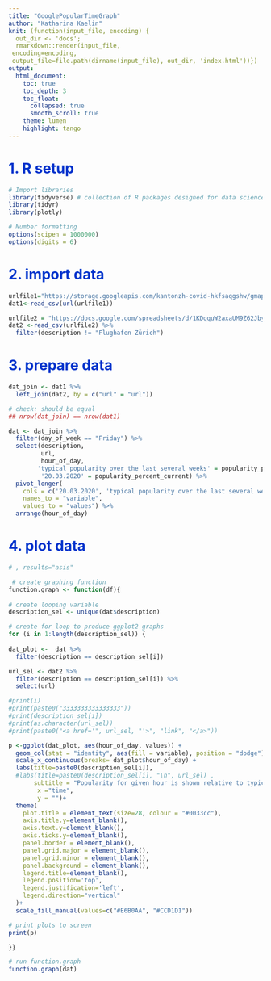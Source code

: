 ```yaml
---
title: "GooglePopularTimeGraph"
author: "Katharina Kaelin"
knit: (function(input_file, encoding) {
  out_dir <- 'docs';
  rmarkdown::render(input_file,
 encoding=encoding,
 output_file=file.path(dirname(input_file), out_dir, 'index.html'))})
output: 
  html_document:
    toc: true
    toc_depth: 3
    toc_float:
      collapsed: true
      smooth_scroll: true
    theme: lumen
    highlight: tango
---
```


<style type="text/css">
.main-container {
  max-width: 1800px;
  margin-left: 0;
  margin-right: auto;
}
blockquote {
    padding: 10px 20px;
    margin: 0 0 20px;
    font-size: 14px;
    border-left: 5px solid #eee;
}

h1.title {
  font-size: 38px;
  color: #000000;
  }
  
h1 { /* Header 1 */
  font-size: 28px;
  color: #0033cc;
}

h2 { /* Header 2 */
    font-size: 28px;
	color: #0099ff
}

h3 { /* Header 3 */
    font-size: 14px;
	color: #6600cc
}
</style>

# 1. R setup

```r

# Import libraries
library(tidyverse) # collection of R packages designed for data science
library(tidyr)
library(plotly)

# Number formatting
options(scipen = 1000000)
options(digits = 6)

```


# 2. import data

```r

urlfile1="https://storage.googleapis.com/kantonzh-covid-hkfsaqgshw/gmaps_scrape/all_valid.csv"
dat1<-read_csv(url(urlfile1))

urlfile2 = "https://docs.google.com/spreadsheets/d/1KDqquW2axaUM9Z62JbyppuPq09IpAZRSIpPLb08nVqQ/pub?output=csv"
dat2 <-read_csv(urlfile2) %>% 
  filter(description != "Flughafen Zürich")

```

# 3. prepare data

```r

dat_join <- dat1 %>%
  left_join(dat2, by = c("url" = "url")) 

# check: should be equal
## nrow(dat_join) == nrow(dat1)

dat <- dat_join %>% 
  filter(day_of_week == "Friday") %>% 
  select(description, 
         url, 
         hour_of_day, 
        'typical popularity over the last several weeks' = popularity_percent_normal, 
         '20.03.2020' = popularity_percent_current) %>%
  pivot_longer(
    cols = c('20.03.2020', 'typical popularity over the last several weeks'),
    names_to = "variable",
    values_to = "values") %>%
  arrange(hour_of_day)

```

# 4. plot data

```r
# , results="asis"

 # create graphing function
function.graph <- function(df){
  
# create looping variable
description_sel <- unique(dat$description)

# create for loop to produce ggplot2 graphs 
for (i in 1:length(description_sel)) { 
  
dat_plot <-  dat %>%
  filter(description == description_sel[i])

url_sel <- dat2 %>% 
  filter(description == description_sel[i]) %>%
  select(url)

#print(i)
#print(paste0("3333333333333333"))
#print(description_sel[i])
#print(as.character(url_sel))
#print(paste0("<a href='", url_sel, "'>", "link", "</a>"))

p <-ggplot(dat_plot, aes(hour_of_day, values)) +
  geom_col(stat = "identity", aes(fill = variable), position = "dodge") +
  scale_x_continuous(breaks= dat_plot$hour_of_day) +
  labs(title=paste0(description_sel[i]),
  #labs(title=paste0(description_sel[i], "\n", url_sel) ,
       subtitle = "Popularity for given hour is shown relative to typical peak popularity for business for week",
        x ="time",
        y = "")+
  theme(
    plot.title = element_text(size=28, colour = "#0033cc"), 
    axis.title.y=element_blank(),
    axis.text.y=element_blank(),
    axis.ticks.y=element_blank(),
    panel.border = element_blank(),
    panel.grid.major = element_blank(),
    panel.grid.minor = element_blank(),
    panel.background = element_blank(),
    legend.title=element_blank(),
    legend.position='top',
    legend.justification='left',
    legend.direction="vertical"
  )+
  scale_fill_manual(values=c("#E6B0AA", "#CCD1D1"))

# print plots to screen
print(p)

}} 

# run function.graph
function.graph(dat)

```




